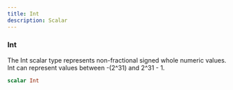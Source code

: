 ```yaml
---
title: Int
description: Scalar
---
```


### Int
The Int scalar type represents non-fractional signed whole numeric values. Int can represent values between -(2^31) and 2^31 - 1.

```graphql
scalar Int
```


